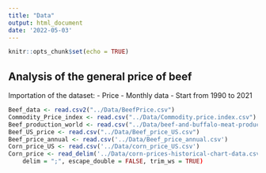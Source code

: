 ```yaml
---
title: "Data"
output: html_document
date: '2022-05-03'
---
```


```r
knitr::opts_chunk$set(echo = TRUE)
```

## Analysis of the general price of beef 

Importation of the dataset:
- Price 
- Monthly data
- Start from 1990 to 2021

```r
Beef_data <- read.csv2("../Data/BeefPrice.csv")
Commodity_Price_index <- read.csv("../Data/Commodity.price.index.csv")
Beef_production_world <- read.csv("../Data/beef-and-buffalo-meat-production-tonnes.csv")
Beef_US_price <- read.csv("../Data/Beef_price_US.csv")
Beef_price_annual <- read.csv('../Data/Beef_price_annual.csv')
Corn_price_US <- read.csv('../Data/corn_price_US.csv')
Corn_price <- read_delim('../Data/corn-prices-historical-chart-data.csv'), 
    delim = ";", escape_double = FALSE, trim_ws = TRUE)
```


